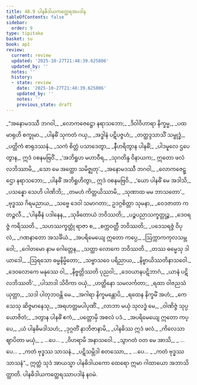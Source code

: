 ```yaml
---
title: 48.9 ပါနဓိဒါယကတ္ထေရအပဒါန
tableOfContents: false
sidebar:
  order: 9
type: tipitaka
basket: su
book: ap1
review:
  current: review
  updated: '2025-10-27T21:48:39.625806'
  updated_by: ''
  notes: ''
  history:
  - state: review
    date: '2025-10-27T21:48:39.625806'
    updated_by: ''
    notes: ''
    previous_state: draft
---
```



<ReviewStatus review={frontmatter.review} showDetails={true} />

<HypothesisAnnotation frontmatter={frontmatter} />

<DynamicBreadcrumb />

<Division number="71" book="ap1" e="ch" v="20" p="434">

<Paragraph number="6152" type="verses" book="ap1">
_“အနောမဒဿီ ဘဂဝါ,_  
_လောကဇေဋ္ဌော နရာသဘော;_  
_ဒိဝါဝိဟာရာ နိက္ခမ္မ,_  
_ပထမာရုဟိ စက္ခုမာ._  

</Paragraph>

</Division>
<Division number="72" book="ap1" e="ch" v="20" p="435">

<Paragraph number="6153" type="verses" book="ap1">
_ပါနဓိံ သုကတံ ဂယှ,_  
_အဒ္ဓါနံ ပဋိပဇ္ဇဟံ;_  
_တတ္ထဒ္ဒသာသိံ သမ္ဗုဒ္ဓံ,_  
_ပတ္တိကံ စာရုဒဿနံ._  

</Paragraph>

</Division>
<Division number="73" book="ap1" e="ch" v="20" p="435">

<Paragraph number="6154" type="verses" book="ap1">
_သကံ စိတ္တံ ပသာဒေတွာ,_  
_နီဟရိတွာန ပါနဓိံ;_  
_ပါဒမူလေ ဌပေတွာန,_  
ဣဒံ ဝစနမဗြဝိံ._  

</Paragraph>

</Division>
<Division number="74" book="ap1" e="ch" v="20" p="435">

<Paragraph number="6155" type="verses" book="ap1">
_‘အဘိရူဟ မဟာဝီရ,_  
_သုဂတိန္ဒ ဝိနာယက;_  
ဣတော ဖလံ လဘိဿာမိ,_  
_သော မေ အတ္ထော သမိဇ္ဈတု’._  

</Paragraph>

</Division>
<Division number="75" book="ap1" e="ch" v="20" p="435">

<Paragraph number="6156" type="verses" book="ap1">
_အနောမဒဿီ ဘဂဝါ,_  
_လောကဇေဋ္ဌော နရာသဘော;_  
_ပါနဓိံ အဘိရူဟိတွာ,_  
ဣဒံ ဝစနမဗြဝိ._  

</Paragraph>

</Division>
<Division number="76" book="ap1" e="ch" v="20" p="435">

<Paragraph number="6157" type="verses" book="ap1">
_‘ယော ပါနဓိံ မေ အဒါသိ,_  
_ပသန္နော သေဟိ ပါဏိဘိ;_  
_တမဟံ ကိတ္တယိဿာမိ,_  
_သုဏာထ မမ ဘာသတော’._  

</Paragraph>

</Division>
<Division number="77" book="ap1" e="ch" v="20" p="435">

<Paragraph number="6158" type="verses" book="ap1">
_ဗုဒ္ဓဿ ဂိရမညာယ,_  
_သဗ္ဗေ ဒေဝါ သမာဂတာ;_  
ဥဒဂ္ဂစိတ္တာ သုမနာ,_  
_ဝေဒဇာတာ ကတဉ္ဇလီ._  

</Paragraph>

</Division>
<Division number="78" book="ap1" e="ch" v="20" p="435">

<Paragraph number="6159" type="verses" book="ap1">
_‘ပါနဓီနံ ပဒါနေန,_  
_သုခိတောယံ ဘဝိဿတိ;_  
_ပဉ္စပညာသက္ခတ္တုဉ္စ,_  
_ဒေဝရဇ္ဇံ ကရိဿတိ._  

</Paragraph>

</Division>
<Division number="79" book="ap1" e="ch" v="20" p="435">

<Paragraph number="6160" type="verses" book="ap1">
_သဟဿက္ခတ္တုံ ရာဇာ စ,_  
_စက္ကဝတ္တီ ဘဝိဿတိ;_  
_ပဒေသရဇ္ဇံ ဝိပုလံ,_  
_ဂဏနာတော အသင်္ခိယံ._  

</Paragraph>

</Division>
<Division number="80" book="ap1" e="ch" v="20" p="435">

<Paragraph number="6161" type="verses" book="ap1">
_အပရိမေယျေ ဣတော ကပ္ပေ,_  
_ဩက္ကာကကုလသမ္ဘဝေါ;_  
_ဂေါတမော နာမ ဂေါတ္တေန,_  
_သတ္ထာ လောကေ ဘဝိဿတိ._  

</Paragraph>

</Division>
<Division number="81" book="ap1" e="ch" v="20" p="435">

<Paragraph number="6162" type="verses" book="ap1">
_တဿ ဓမ္မေသု ဒါယာဒေါ,_  
_ဩရသော ဓမ္မနိမ္မိတော;_  
_သဗ္ဗာသဝေ ပရိညာယ,_  
_နိဗ္ဗာယိဿတိနာသဝေါ._  

</Paragraph>

</Division>
<Division number="82" book="ap1" e="ch" v="20" p="435">

<Paragraph number="6163" type="verses" book="ap1">
_ဒေဝလောကေ မနုဿေ ဝါ,_  
_နိဗ္ဗတ္တိဿတိ ပုညဝါ;_  
_ဒေဝယာနပဋိဘာဂံ,_  
_ယာနံ ပဋိလဘိဿတိ’._  

</Paragraph>

</Division>
<Division number="83" book="ap1" e="ch" v="20" p="435">

<Paragraph number="6164" type="verses" book="ap1">
_ပါသာဒါ သိဝိကာ ဝယှံ,_  
_ဟတ္ထိနော သမလင်္ကတာ;_  
_ရထာ ဝါဇညသံယုတ္တာ,_  
_သဒါ ပါတုဘဝန္တိ မေ._  

</Paragraph>

</Division>
<Division number="84" book="ap1" e="ch" v="20" p="436">

<Paragraph number="6165" type="verses" book="ap1">
_အဂါရာ နိက္ခမန္တောပိ,_  
_ရထေန နိက္ခမိံ အဟံ;_  
_ကေသေသု ဆိဇ္ဇမာနေသု,_  
_အရဟတ္တမပါပုဏိံ._  

</Paragraph>

</Division>
<Division number="85" book="ap1" e="ch" v="20" p="436">

<Paragraph number="6166" type="verses" book="ap1">
_လာဘာ မယှံ သုလဒ္ဓံ မေ,_  
_ဝါဏိဇ္ဇံ သုပ္ပယောဇိတံ;_  
_ဒတွာန ပါနဓိံ ဧကံ,_  
_ပတ္တောမှိ အစလံ ပဒံ._  

</Paragraph>

</Division>
<Division number="86" book="ap1" e="ch" v="20" p="436">

<Paragraph number="6167" type="verses" book="ap1">
_အပရိမေယျေ ဣတော ကပ္ပေ,_  
_ယံ ပါနဓိမဒါသဟံ;_  
_ဒုဂ္ဂတိံ နာဘိဇာနာမိ,_  
_ပါနဓိဿ ဣဒံ ဖလံ._  

</Paragraph>

</Division>
<Division number="87" book="ap1" e="ch" v="20" p="436">

<Paragraph number="6168" type="verses" book="ap1">
_ကိလေသာ ဈာပိတာ မယှံ,_  
_ …ပေ… _  
_ဝိဟရာမိ အနာသဝေါ._  

</Paragraph>

</Division>
<Division number="88" book="ap1" e="ch" v="20" p="436">

<Paragraph number="6169" type="verses" book="ap1">
_သွာဂတံ ဝတ မေ အာသိ,_  
_ …ပေ… _  
_ကတံ ဗုဒ္ဓဿ သာသနံ._  

</Paragraph>

</Division>
<Division number="89" book="ap1" e="ch" v="20" p="436">

<Paragraph number="6170" type="verses" book="ap1">
_ပဋိသမ္ဘိဒါ စတဿော,_  
_ …ပေ… _  
_ကတံ ဗုဒ္ဓဿ သာသနံ”._  

</Paragraph>

<Paragraph number="6171" book="ap1">
ဣတ္ထံ သုဒံ အာယသ္မာ ပါနဓိဒါယကော ထေရော ဣမာ ဂါထာယော အဘာသိတ္ထာတိ.

</Paragraph>
</Division>

<Paragraph number="6172" type="center" book="ap1">
ပါနဓိဒါယကတ္ထေရဿာပဒါနံ နဝမံ.
</Paragraph>